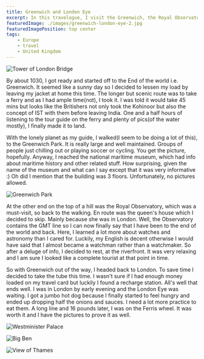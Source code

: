 ```yaml
---
title: Greenwich and London Eye
excerpt: In this travelogue, I visit the Greenwich, the Royal Observatory and take a ride on the London Eye.
featuredImage: ./images/greenwich-london-eye-2.jpg
featuredImagePosition: top center
tags:
    - Europe
    - travel
    - United Kingdom
---
```


![Tower of London Bridge](./images/greenwich-london-eye-1.jpg)

By about 1030, I got ready and started off to the End of the world i.e. Greenwich. It seemed like a sunny day so I
decided to lessen my load by leaving my jacket at home this time. The longer but scenic route was to take a ferry and as
I had ample time(not), I took it. I was told it would take 45 mins but looks like the Britishers not only took the
Kohinoor but also the concept of IST with them before leaving India. One and a half hours of listening to the tour guide
on the ferry and plenty of pics(of the water mostly), I finally made it to land.

With the lonely planet as my guide, I walked(I seem to be doing a lot of this), to the Greenwich Park. It is really
large and well maintained. Groups of people just chilling out or playing soccer or cycling. You get the picture,
hopefully. Anyway, I reached the national maritime museum, which had info about maritime history and other related
stuff. How surprising, given the name of the museum and what can I say except that it was very informative :) Oh did I
mention that the building was 3 floors. Unfortunately, no pictures allowed.

![Greenwich Park](./images/greenwich-london-eye-2.jpg)

At the other end on the top of a hill was the Royal Observatory, which was a must-visit, so back to the walking. En
route was the queen's house which I decided to skip. Mainly because she was in London. Well, the Observatory contains
the GMT line so I can now finally say that I have been to the end of the world and back. Here, I learned a lot more
about watches and astronomy than I cared for. Luckily, my English is decent otherwise I would have said that I almost
became a watchman rather than a watchmaker. So after a deluge of info, I decided to rest, at the riverfront. It was very
relaxing and I am sure I looked like a complete tourist at that point in time.

So with Greenwich out of the way, I headed back to London. To save time I decided to take the tube this time. I wasn't
sure if I had enough money loaded on my travel card but luckily I found a recharge station. All's well that ends well. I
was in London by early evening and the London Eye was waiting. I got a jumbo hot dog because I finally started to feel
hungry and ended up dropping half the onions and sauces. I need a lot more practice to eat them. A long line and 16
pounds later, I was on the Ferris wheel. It was worth it and I have the pictures to prove it as well.

![Westminister Palace](./images/greenwich-london-eye-3.jpg)

![Big Ben](./images/greenwich-london-eye-4.jpg)

![View of Thames](./images/greenwich-london-eye-5.jpg)
